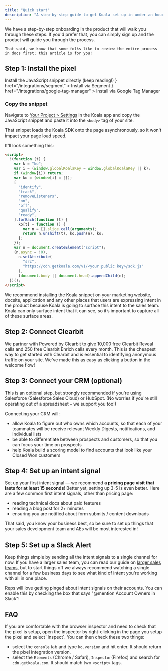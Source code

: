 ```yaml
---
title: "Quick start"
description: "A step-by-step guide to get Koala set up in under an hour."
---
```


<Note>
	We have a step-by-step onboarding in the product that will walk you through these steps. If you'd prefer that, you can simply sign up and the product will guide you through the process.

    That said, we know that some folks like to review the entire process in docs first; this article is for you!

</Note>

## Step 1: Install the pixel

<CardGroup cols={3}>
  <Card title="JavaScript" icon="js" href="#step-1-copy-the-snippet">
    Install the JavaScript snippet directly (keep reading!)
  </Card>
  <Card
    title="Segment"
    icon={
      <svg
        className="h-7 w-7"
        xmlns="http://www.w3.org/2000/svg"
        width="64"
        height="64"
        viewBox="0 0 64 64"
      >
        <g transform="matrix(.768307 0 0 .768307 0 2.304922)">
          <path
            d="M51.9 52.8H4c-2.2 0-4-1.8-4-4s1.8-4 4-4h47.9c2.2 0 4 1.8 4 4s-1.8 4-4 4z"
            fill="#99cfac"
          />
          <path
            d="M41.7 77.3c-3.9 0-7.8-.6-11.5-1.7-2.1-.7-3.3-2.9-2.6-5s2.9-3.3 5-2.6c2.9.9 6 1.4 9.1 1.4 13.6 0 25.4-8.7 29.3-21.7.6-2.1 2.9-3.3 5-2.7s3.3 2.9 2.7 5c-5.1 16.3-19.9 27.3-37 27.3z"
            fill="#49b881"
          />
          <path
            d="M79.3 32.5H31.4c-2.2 0-4-1.8-4-4s1.8-4 4-4h47.9c2.2 0 4 1.8 4 4s-1.8 4-4 4z"
            fill="#99cfac"
          />
          <path
            d="M8.5 32.5c-.4 0-.8-.1-1.2-.2-2.1-.6-3.3-2.9-2.7-5C9.7 11 24.5 0 41.7 0c3.9 0 7.8.6 11.5 1.7 2.1.7 3.3 2.9 2.6 5s-2.9 3.3-5 2.6c-2.9-.9-6-1.4-9.1-1.4-13.6 0-25.4 8.7-29.3 21.7-.6 1.8-2.2 2.9-3.9 2.9z"
            fill="#49b881"
          />
          <g fill="#99cfac">
            <circle r="4" cy="13.3" cx="65.4" />
            <circle r="4" cy="64.1" cx="17.9" />
          </g>
        </g>
      </svg>
    }
    href="/integrations/segment"
  >
    Install via Segment
  </Card>
  <Card
    title="Google Tag Manager"
    icon={
      <svg
        className="h-7 w-7"
        version="1.1"
        xmlns="http://www.w3.org/2000/svg"
        xmlns:xlink="http://www.w3.org/1999/xlink"
        x="0px"
        y="0px"
        width="192px"
        height="192px"
        viewBox="0 0 192 192"
        enable-background="new 0 0 192 192"
        xml:space="preserve"
      >
        <rect fill="none" width="192" height="192" />
        <g>
          <polygon
            fill="#8AB4F8"
            points="111.31,176.79 80.76,147 146.37,80 178,111 	"
          />
          <path
            fill="#4285F4"
            d="M111.44,45.08L81,14L14.44,79.93c-8.58,8.58-8.58,22.49,0,31.08L80,177l31-29L61.05,95.47L111.44,45.08z"
          />
          <path
            fill="#8AB4F8"
            d="M177.56,80.44l-66-66c-8.59-8.59-22.52-8.59-31.11,0c-8.59,8.59-8.59,22.52,0,31.11l66,66
		c8.59,8.59,22.52,8.59,31.11,0C186.15,102.96,186.15,89.03,177.56,80.44z"
          />
          <circle fill="#246FDB" cx="95.5" cy="162.5" r="21.5" />
        </g>
      </svg>
    }
    href="/integrations/google-tag-manager"
  >
    Install via Google Tag Manager
  </Card>
</CardGroup>

### Copy the snippet

Navigate to [Your Project > Settings](https://app.getkoala.com/goto/settings/install) in
the Koala app and copy the JavaScript snippet and paste it into the `<body>` tag
of your site.

That snippet loads the Koala SDK onto the page asynchronously, so it won't
impact your page load speed.

It'll look something this:

```html
<script>
  !(function (t) {
    var k = "ko";
    var i = (window.globalKoalaKey = window.globalKoalaKey || k);
    if (window[i]) return;
    var ko = (window[i] = []);
    [
      "identify",
      "track",
      "removeListeners",
      "on",
      "off",
      "qualify",
      "ready",
    ].forEach(function (t) {
      ko[t] = function () {
        var n = [].slice.call(arguments);
        return n.unshift(t), ko.push(n), ko;
      };
    });
    var n = document.createElement("script");
    (n.async = !0),
      n.setAttribute(
        "src",
        "https://cdn.getkoala.com/v1/<your public key>/sdk.js"
      ),
      (document.body || document.head).appendChild(n);
  })();
</script>
```

<Note>
  We recommend installing the Koala snippet on your marketing website, docsite,
  application and any other places that users are expressing intent in the
  product because Koala is going to surface this intent to the sales team. Koala
  can only surface intent that it can see, so it’s important to capture all of
  these surface areas.
</Note>

## Step 2: Connect Clearbit

We partner with Powered by Clearbit to give 10,000 free Clearbit Reveal calls and 250 free Clearbit Enrich calls every month. This is the cheapest way to get started with Clearbit and is essential to identifying anonymous traffic on your site. We've made this as easy as clicking a button in the welcome flow!

## Step 3: Connect your CRM (optional)

This is an optional step, but strongly recommended if you're using Salesforce (Salesforce Sales Cloud) or HubSpot. (No worries if you're still operating out of a spreadsheet – we support you too!)

Connecting your CRM will:

- allow Koala to figure out who owns which accounts, so that each of your teammates will be receive relevant Weekly Digests, notifications, and individual lists
- be able to differentiate between prospects and customers, so that you can focus your time on prospects
- help Koala build a scoring model to find accounts that look like your Closed Won customers

## Step 4: Set up an intent signal

Set up your first intent signal — we recommend **a pricing page visit that lasts for at least 15 seconds**! Better yet, setting up 3-5 is even better. Here are a few common first intent signals, other than pricing page:

- reading technical docs about paid features
- reading a blog post for 2+ minutes
- ensuring you are notified about form submits / content downloads

That said, you know your business best, so be sure to set up things that your sales development team and AEs will be most interested in!

## Step 5: Set up a Slack Alert

Keep things simple by sending all the intent signals to a single channel for now. If you have a larger sales team, you can read our guide on <a href="/admin-guides/larger-sales-teams">larger sales teams</a>, but to start things off we always recommend watching a single channel for a few business days to see what kind of intent you're working with all in one place.

Reps will love getting pinged about intent signals on their accounts. You can enable this by checking the box that says "@mention Account Owners in Slack"!

## FAQ

<Accordion title="How do I to check that the pixel properly setup?">
  If you are comfortable with the browser inspector and need to check that the pixel is setup,
  open the inspector by right-clicking in the page you setup the pixel and select `Inspect`.
  You can then check these two things:

- select the `console` tab and type `ko.version` and hit enter. It should return the pixel integration version.
- select the `Elements` (Chrome / Safari), `Inspector`(Firefox) and search for `cdn.getkoala.com`. It should match two `<script>` tags.
  </Accordion>
